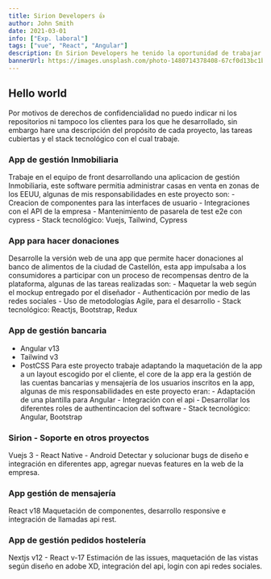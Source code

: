 ```yaml
---
title: Sirion Developers 👍
author: John Smith
date: 2021-03-01
info: ["Exp. laboral"]
tags: ["vue", "React", "Angular"]
description: En Sirion Developers he tenido la oportunidad de trabajar en diferentes proyectos con las tecnologías actuales en el frontend.
bannerUrl: https://images.unsplash.com/photo-1480714378408-67cf0d13bc1b
---
```


## Hello world

Por motivos de derechos de confidencialidad no puedo indicar ni los repositorios ni tampoco los clientes para los que he desarrollado, sin embargo hare una descripción del propósito de cada proyecto, las tareas cubiertas y el stack tecnológico con el cual trabaje.

### App de gestión Inmobiliaria

Trabaje en el equipo de front desarrollando una aplicacion de gestión Inmobiliaria, este software permitia administrar casas en venta en zonas de los EEUU, algunas de mis responsabilidades en este proyecto son: - Creacion de componentes para las interfaces de usuario - Integraciones con el API de la empresa - Mantenimiento de pasarela de test e2e con cypress - Stack tecnológico: Vuejs, Tailwind, Cypress

### App para hacer donaciones

Desarrolle la versión web de una app que permite hacer donaciones al banco de alimentos de la ciudad de Castellón, esta app impulsaba a los consumidores a participar con un proceso de recompensas dentro de la plataforma, algunas de las tareas realizadas son: - Maquetar la web según el mockup entregado por el diseñador - Authenticación por medio de las redes sociales - Uso de metodologías Agile, para el desarrollo - Stack tecnológico: Reactjs, Bootstrap, Redux

### App de gestión bancaria

- Angular v13
- Tailwind v3
- PostCSS
  Para este proyecto trabaje adaptando la maquetación de la app a un layout escogido por el cliente, el core de la app era la gestión de las cuentas bancarias y mensajería de los usuarios inscritos en la app, algunas de mis responsabilidades en este proyecto eran: - Adaptación de una plantilla para Angular - Integración con el api - Desarrollar los diferentes roles de authentincacion del software - Stack tecnológico: Angular, Bootstrap

### Sirion - Soporte en otros proyectos

Vuejs 3 - React Native - Android
Detectar y solucionar bugs de diseño e integración en diferentes app, agregar nuevas features en la web de la empresa.

### App gestión de mensajería

React v18
Maquetación de componentes, desarrollo responsive e integración de llamadas api rest.

### App de gestión pedidos hostelería

Nextjs v12 - React v-17
Estimación de las issues, maquetación de las vistas según diseño en adobe XD, integración del api, login con api redes sociales.
